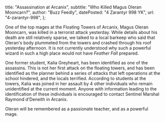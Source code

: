  title: "Assassination at Arcanix",
  subtitle: "Who Killed Magus Oleran Mooncarn?",
  author: "Buzz Feedly",
  datePosted: "4 Zarantyr 998 YK",
  url: "4-zarantyr-998",
};

One of the top mages at the Floating Towers of Arcanix, Magus Oleran Mooncarn, was killed in a terrorist attack yesterday.
While details about his death are still relatively sparse, we talked to a local barkeep who said that Oleran's body plummeted from the towers and crashed through his roof yesterday afternoon.
It is not currently understood why such a powerful wizard in such a high place would not have _Feather Fall_ prepared.

One former student, Kalia Greyheart, has been identified as one of the assassins.
This is not her first attack on the floating towers, and has been identified as the planner behind a series of attacks that left operations at the school hindered, and the locals terrified.
According to students at the towers, Kalia was joined in her assault by 4 other individuals who remain unidentified at the current moment.
Anyone with information leading to the identification of these individuals is encouraged to contact Sentinel Marshal Raymond d'Deneith in Arcanix.

Oleran will be remembered as a passionate teacher, and as a powerful mage.
